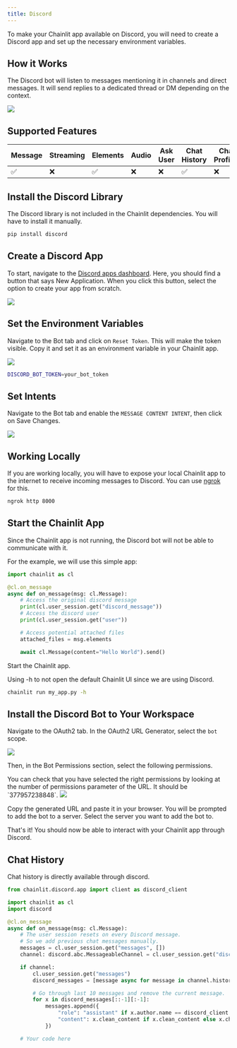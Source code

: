 ```yaml
---
title: Discord
---
```


To make your Chainlit app available on Discord, you will need to create a Discord app and set up the necessary environment variables.

## How it Works

The Discord bot will listen to messages mentioning it in channels and direct messages.
It will send replies to a dedicated thread or DM depending on the context.

<Frame caption="Preview">
  <img src="/images/discord/demo.gif" />
</Frame>

## Supported Features

| Message | Streaming | Elements | Audio | Ask User | Chat History | Chat Profiles | Feedback |
| ------- | --------- | -------- | ----- | -------- | ------------ | ------------- | -------- |
| ✅      | ❌        | ✅       | ❌    | ❌       | ✅           | ❌            | ✅       |

## Install the Discord Library

The Discord library is not included in the Chainlit dependencies. You will have to install it manually.

```bash
pip install discord
```

## Create a Discord App

To start, navigate to the [Discord apps dashboard](https://discord.com/developers/applications). Here, you should find a button that says New Application. When you click this button, select the option to create your app from scratch.

<Frame caption="Create a Discord App">
  <img src="/images/discord/create-app.png" />
</Frame>

## Set the Environment Variables

Navigate to the Bot tab and click on `Reset Token`. This will make the token visible. Copy it and set it as an environment variable in your Chainlit app.

<Frame caption="Copy the Bot Token">
  <img src="/images/discord/bot-token.png" />
</Frame>

```bash
DISCORD_BOT_TOKEN=your_bot_token
```

## Set Intents

Navigate to the Bot tab and enable the `MESSAGE CONTENT INTENT`, then click on Save Changes.

<Frame caption="Set Intents">
  <img src="/images/discord/intent.png" />
</Frame>

## Working Locally

If you are working locally, you will have to expose your local Chainlit app to the internet to receive incoming messages to Discord. You can use [ngrok](https://ngrok.com/) for this.

```bash
ngrok http 8000
```

## Start the Chainlit App

Since the Chainlit app is not running, the Discord bot will not be able to communicate with it.

For the example, we will use this simple app:

```python my_app.py
import chainlit as cl

@cl.on_message
async def on_message(msg: cl.Message):
    # Access the original discord message
    print(cl.user_session.get("discord_message"))
    # Access the discord user
    print(cl.user_session.get("user"))

    # Access potential attached files
    attached_files = msg.elements

    await cl.Message(content="Hello World").send()
```

Start the Chainlit app.

<Note>
  Using -h to not open the default Chainlit UI since we are using Discord.
</Note>

```bash
chainlit run my_app.py -h
```

## Install the Discord Bot to Your Workspace

Navigate to the OAuth2 tab. In the OAuth2 URL Generator, select the `bot` scope.

<Frame caption="Configure Installation">
  <img src="/images/discord/install-bot.png" />
</Frame>

Then, in the Bot Permissions section, select the following permissions.

<Note>
  You can check that you have selected the right permissions by looking at the
  number of permissions parameter of the URL. It should be `377957238848`.
</Note>

<Frame caption="Bot Permissions">
  <img src="/images/discord/bot-permissions.png" />
</Frame>

Copy the generated URL and paste it in your browser. You will be prompted to add the bot to a server. Select the server you want to add the bot to.

That's it! You should now be able to interact with your Chainlit app through Discord.

## Chat History

Chat history is directly available through discord.

```python
from chainlit.discord.app import client as discord_client

import chainlit as cl
import discord

@cl.on_message
async def on_message(msg: cl.Message):
    # The user session resets on every Discord message.
    # So we add previous chat messages manually.
    messages = cl.user_session.get("messages", [])
    channel: discord.abc.MessageableChannel = cl.user_session.get("discord_channel")

    if channel:
        cl.user_session.get("messages")
        discord_messages = [message async for message in channel.history(limit=10)]

        # Go through last 10 messages and remove the current message.
        for x in discord_messages[::-1][:-1]:
            messages.append({
                "role": "assistant" if x.author.name == discord_client.user.name else "user",
                "content": x.clean_content if x.clean_content else x.channel.name # first message is empty
            })

    # Your code here
```

